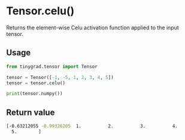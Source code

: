 # Tensor.celu()

Returns the element-wise Celu activation function applied to the input tensor.

## Usage
```python copy
from tinygrad.tensor import Tensor

tensor = Tensor([-1, -5, 1, 2, 3, 4, 5])
tensor = tensor.celu()

print(tensor.numpy())
```

## Return value
```bash
[-0.63212055 -0.99326205  1.          2.          3.          4.
  5.        ]
```